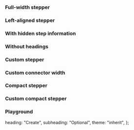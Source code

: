 
<Meta of={IcStepperStories} />

<Description markdown={readme} />

<Description markdown={Step} />

### Full-width stepper

<Canvas>
  <Story of={IcStepperStories.FullWidthStepper} />
</Canvas>

### Left-aligned stepper

<Canvas>
  <Story of={IcStepperStories.LeftAlignedStepper} />
</Canvas>

### With hidden step information

<Canvas>
  <Story of={IcStepperStories.WithHiddenStepInformation} />
</Canvas>

### Without headings

<Canvas>
  <Story of={IcStepperStories.WithoutHeadings} />
</Canvas>

### Custom stepper

<Canvas>
  <Story of={IcStepperStories.CustomStepper} />
</Canvas>

### Custom connector width

<Canvas>
  <Story of={IcStepperStories.CustomConnectorWidth} />
</Canvas>

### Compact stepper

<Canvas>
  <Story of={IcStepperStories.CompactStepper} />
</Canvas>

### Custom compact stepper

<Canvas>
  <Story of={IcStepperStories.CustomCompactStepper} />
</Canvas>

### Playground

  heading: "Create",
  subheading: "Optional",
  theme: "inherit",
};

<Canvas>
  <Story of={IcStepperStories.Playground} />
</Canvas>
